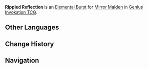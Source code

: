 {{Genius Invokation TCG Skill Infobox
|title      = Rippled Reflection
|image      = Rippled Reflection Character Card Skill.png
|type       = Elemental Burst
|character  = Mirror Maiden
|element    = Hydro
|matching   = 3
|energy     = 2
|effect     = Deals 5 {{Color|Hydro DMG}}.
|order      = 3
}}
'''Rippled Reflection''' is an [[Character Card Elemental Burst|Elemental Burst]] for [[Mirror Maiden (Character Card)|Mirror Maiden]] in [[Genius Invokation TCG]].

==Other Languages==
{{Other Languages
|en      = Rippled Reflection
|zhs     = 粼镜折光
|zhs_rm  = Línjìng Zhéguāng
|zht     = 粼鏡折光
|zht_rm  = Línjìng Zhéguāng
|zh_tl   = 
|ja      = 照り返す水鏡
|ja_rm   = Terikaesu Mizukagami
|ja_tl   = Water Reflection
|ko      = 굴절된 거울의 빛
|ko_rm   = Guljjeoldoen Geo'ul-ui Bit
|ko_tl   = Curved Light of Mirror
|es      = Reflejo ondulado
|es_tl   = Wavy Reflection
|fr      = Réflexion ondulée
|fr_tl   = Rippled Reflection
|ru      = Сверкающее преломление
|ru_tl   = Sparkling Refraction
|th      = Rippled Reflection
|vi      = Phản Chiếu Gợn Sóng
|vi_tl   = 
|de      = Spiegelbrechung
|de_tl   = Mirror Refraction
|id      = Rippled Reflection
|pt      = Reflexo Transparente
|pt_tl   = 
|tr      = Dalgalı Yansıma
|tr_tl   = 
|it      = Rifrazione scintillante
|it_tl   = Shimmering Refraction
}}

==Change History==
{{Change History|3.3}}

==Navigation==
{{Genius Invokation TCG Skill Navbox|Mirror Maiden}}